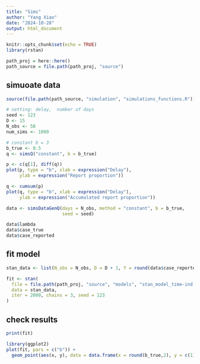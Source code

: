 ```yaml
---
title: "Sims"
author: "Yang Xiao"
date: "2024-10-28"
output: html_document
---
```


```r
knitr::opts_chunk$set(echo = TRUE)
library(rstan)
```

```r
path_proj = here::here()
path_source = file.path(path_proj, "source")
```



## simuoate data

```r
source(file.path(path_source, "simulation", "simulations_functions.R"))

# setting: delay,  number of days
seed <- 123
D <- 15
N_obs <- 58
num_sims <- 1000

# constant b = 3
b_true <- 0.5
q <- simsQ("constant", b = b_true)

p <- c(q[1], diff(q))
plot(p, type = "b", xlab = expression("Delay"),  
     ylab = expression("Report proportion"))

q <- cumsum(p)
plot(q, type = "b", xlab = expression("Delay"),  
     ylab = expression("Accumulated report proportion"))

```


```r
data <- simsDataGenQ(days = N_obs, method = "constant", b = b_true,
                     seed = seed)

data$lambda
data$case_true
data$case_reported
```

## fit model
```r
stan_data <- list(N_obs = N_obs, D = D + 1, Y = round(data$case_reported))

fit <- stan(
  file = file.path(path_proj, "source", "models", "stan_model_time-ind-expgrowth.stan"),  
  data = stan_data, 
  iter = 2000, chains = 3, seed = 123
)
```


## check results
```r
print(fit)
```

```r
library(ggplot2)
plot(fit, pars = c("b")) +
  geom_point(aes(x, y), data = data.frame(x = round(b_true,2), y = c(1)), color = "blue")
```